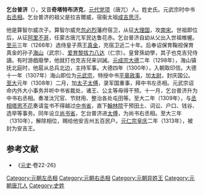 '''乞台普济'''（{{bd|？||1318年|}}），又音'''奇塔特布济克'''，[[元代|元代]][[党项|党项]]（唐兀）人。姓史氏。元武宗时中书[[右丞相|右丞相]]。乞台普济的祖父是拉吉爾威，宿衞太祖[[成吉思汗|成吉思汗]]。

他是算智尔威次子。算智尔威充[[忽必烈|忽必烈]]藩府宿卫，从征[[大理国|大理国]]，攻[[南宋|南宋]]。世祖即位后，从征[[阿里不哥|阿里不哥]]，任蒙古唐兀军民达鲁花赤。乞台普济自幼从父出入世祖帷幄。[[至元_(忽必烈)|至元]]三年（1266年）选侍皇子燕王[[真金|真金]]，充宿卫近二十年。后奉诏保育鞠视保育真金的孙子[[元武宗|海山]]（武宗）、[[爱育黎拔力八达|爱育黎拔力八达]]（仁宗）。皇曾孫幼學，其子也克吉兒侍讀。有时游戲廢學，他就打也克吉兒来训誡。[[元成宗|元成宗]][[大德_(元朝)|大德]]二年（1298年），海山镇抚北庭时，他扈从总兵北边，主持军事。大德四年（1300年），入朝取印信。大德十一年（1307年）海山即位为[[元武宗|元武宗]]，特授中书[[平章政事|平章政事]]，加[[太尉|太尉]]，封庆国公。[[至大|至大]]元年（1308年）二月，加[[太子太傅|太子太傅]]，录军国重事，拜中书左丞相。元武宗诏命内外大小事务并听中书省裁处，诸王、公主等毋得干预。十一月，乞台普济升为中书右丞相。奏准汰冗官、节财用、整治各处屯田等。至大二年（1309年），与[[丞相|丞相]][[塔思不花_(丞相)|塔思不花]]奏请玺书不得越过[[中书省|中书省]]，直下[[翰林院|翰林院]]干预田土、词讼、户口、钱谷、选举等事务。同年设立[[尚书省|尚书省]]，乞台普济进[[太傅|太傅]]，为尚书右丞相。至大三年（1310年），解除相位，赐给他安吉州五百民户。[[元仁宗|元仁宗]][[皇庆|皇庆]]二年（1313年），被封为安吉王。
==参考文献==
* 《[[元史|元史]]·卷22-26》

[[Category:元朝左丞相|Category:元朝左丞相]]
[[Category:元朝右丞相|Category:元朝右丞相]]
[[Category:元朝异姓王|Category:元朝异姓王]]
[[Category:元朝唐兀人|Category:元朝唐兀人]]
[[Category:史姓|Category:史姓]]